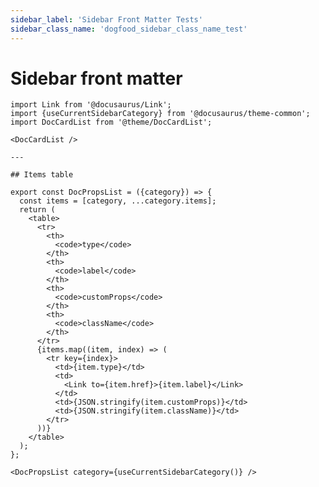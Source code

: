 ```yaml
---
sidebar_label: 'Sidebar Front Matter Tests'
sidebar_class_name: 'dogfood_sidebar_class_name_test'
---
```


# Sidebar front matter

```mdx-code-block
import Link from '@docusaurus/Link';
import {useCurrentSidebarCategory} from '@docusaurus/theme-common';
import DocCardList from '@theme/DocCardList';

<DocCardList />

---

## Items table

export const DocPropsList = ({category}) => {
  const items = [category, ...category.items];
  return (
    <table>
      <tr>
        <th>
          <code>type</code>
        </th>
        <th>
          <code>label</code>
        </th>
        <th>
          <code>customProps</code>
        </th>
        <th>
          <code>className</code>
        </th>
      </tr>
      {items.map((item, index) => (
        <tr key={index}>
          <td>{item.type}</td>
          <td>
            <Link to={item.href}>{item.label}</Link>
          </td>
          <td>{JSON.stringify(item.customProps)}</td>
          <td>{JSON.stringify(item.className)}</td>
        </tr>
      ))}
    </table>
  );
};

<DocPropsList category={useCurrentSidebarCategory()} />
```
